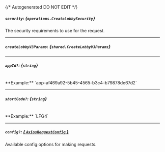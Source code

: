 {/* Autogenerated DO NOT EDIT  */}

##### `security`: *{`operations.CreateLobbySecurity`}*
The security requirements to use for the request.
<Collapsible>
    <CreateLobbySecurity/>
</Collapsible>

---
##### `createLobbyV3Params`: *{`shared.CreateLobbyV3Params`}*
<Collapsible>
    <CreateLobbyV3Params/>
</Collapsible>

---
##### `appId?`: *{`string`}*
<br/>
**Example:** `app-af469a92-5b45-4565-b3c4-b79878de67d2`

---
##### `shortCode?`: *{`string`}*
<br/>
**Example:** `LFG4`

---
##### `config?`: [*{ `AxiosRequestConfig` }*](https://axios-http.com/docs/req_config)
Available config options for making requests.


